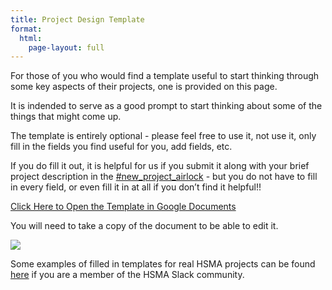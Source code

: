 ```yaml
---
title: Project Design Template
format:
  html:
    page-layout: full
---
```


For those of you who would find a template useful to start thinking through some key aspects of their projects, one is provided on this page.

It is indended to serve as a good prompt to start thinking about some of the things that might come up.

:::{.callout-important}
The template is entirely optional - please feel free to use it, not use it, only fill in the fields you find useful for you, add fields, etc.

If you do fill it out, it is helpful for us if you submit it along with your brief project description in the [#new_project_airlock](https://hsma-workspace.slack.com/archives/C074HBCAGGM) - but you do not have to fill in every field, or even fill it in at all if you don't find it helpful!!
:::

[Click Here to Open the Template in Google Documents](https://docs.google.com/document/d/1BuiFnpwr7PvaBDqJwvpuJpYgpxBczVkByJkPPrKd7f8/edit?usp=sharing)

:::{.callout-tip}
You will need to take a copy of the document to be able to edit it.

![](assets/2024-10-09-12-23-08.png)
:::

:::{.callout-tip}

Some examples of filled in templates for real HSMA projects can be found [here](https://hsma-workspace.slack.com/archives/C078UQMP2QH/p1727684798692199) if you are a member of the HSMA Slack community.

:::
